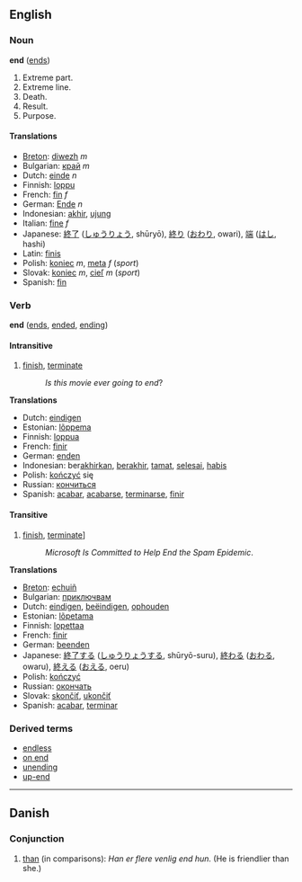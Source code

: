 ==English==
=== Noun ===
'''end''' ([[ends]])

# Extreme part.
# Extreme line.
# Death. 
# Result.
# Purpose. 

==== Translations ====
*[[Breton]]: [[diwezh]] ''m''
*Bulgarian: [[край]] ''m''
*Dutch: [[einde]] ''n''
*Finnish: [[loppu]]
*French: [[fin]] ''f''
*German: [[Ende]] ''n''
*Indonesian: [[akhir]], [[ujung]]
*Italian: [[fine]] ''f''
*Japanese: [[終了]] ([[しゅうりょう]], shūryō), [[終り]] ([[おわり]], owari), [[端]] ([[はし]], hashi)
*Latin: [[finis]]
*Polish: [[koniec]] ''m'', [[meta]] ''f'' (''sport'')
*Slovak: [[koniec]] ''m'', [[cieľ]] ''m'' (''sport'')
*Spanish: [[fin]]

=== Verb ===
'''end''' ([[ends]], [[ended]], [[ending]])

====Intransitive====
# [[finish]], [[terminate]]
#:''Is this movie ever going to end''?

'''Translations'''
*Dutch: [[eindigen]]
*Estonian: [[lõppema]] 
*Finnish: [[loppua]]
*French: [[finir]]
*German: [[enden]]
*Indonesian: ber[[akhir]]kan, [[akhir|berakhir]], [[tamat]], [[selesai]], [[habis]]
*Polish: [[kończyć]] się
*Russian: [[кончиться]]
*Spanish: [[acabar]], [[acabarse]], [[terminarse]], [[finir]]

====Transitive====
# [[finish]], [[terminate]]]
#:''Microsoft Is Committed to Help End the Spam Epidemic''.

'''Translations'''
*[[Breton]]: [[echuiñ]]
*Bulgarian: [[приключвам]]
*Dutch: [[eindigen]], [[beëindigen]], [[ophouden]]
*Estonian: [[lõpetama]]
*Finnish: [[lopettaa]]
*French: [[finir]]
*German: [[beenden]]
*Japanese: [[終了]]する ([[しゅうりょう]]する, shūryō-suru), [[終わる]] ([[おわる]], owaru), [[終える]] ([[おえる]], oeru)
*Polish: [[kończyć]] 
*Russian: [[окончать]]
*Slovak: [[skončiť]], [[ukončiť]]
*Spanish: [[acabar]], [[terminar]]

=== Derived terms===
* [[endless]]
* [[on end]]
* [[unending]]
* [[up-end]]

----

== Danish ==
=== Conjunction ===
# [[than]] (in comparisons): ''Han er flere venlig end hun.'' (He is friendlier than she.)